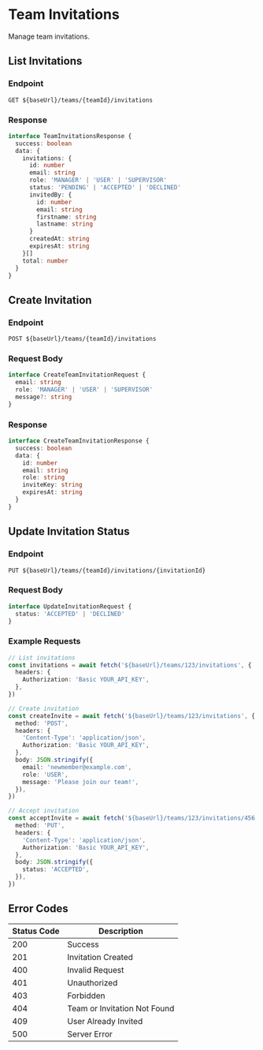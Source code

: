 # Team Invitations

Manage team invitations.

## List Invitations

### Endpoint

```http
GET ${baseUrl}/teams/{teamId}/invitations
```

### Response

```typescript
interface TeamInvitationsResponse {
  success: boolean
  data: {
    invitations: {
      id: number
      email: string
      role: 'MANAGER' | 'USER' | 'SUPERVISOR'
      status: 'PENDING' | 'ACCEPTED' | 'DECLINED'
      invitedBy: {
        id: number
        email: string
        firstname: string
        lastname: string
      }
      createdAt: string
      expiresAt: string
    }[]
    total: number
  }
}
```

## Create Invitation

### Endpoint

```http
POST ${baseUrl}/teams/{teamId}/invitations
```

### Request Body

```typescript
interface CreateTeamInvitationRequest {
  email: string
  role: 'MANAGER' | 'USER' | 'SUPERVISOR'
  message?: string
}
```

### Response

```typescript
interface CreateTeamInvitationResponse {
  success: boolean
  data: {
    id: number
    email: string
    role: string
    inviteKey: string
    expiresAt: string
  }
}
```

## Update Invitation Status

### Endpoint

```http
PUT ${baseUrl}/teams/{teamId}/invitations/{invitationId}
```

### Request Body

```typescript
interface UpdateInvitationRequest {
  status: 'ACCEPTED' | 'DECLINED'
}
```

### Example Requests

```typescript
// List invitations
const invitations = await fetch('${baseUrl}/teams/123/invitations', {
  headers: {
    Authorization: 'Basic YOUR_API_KEY',
  },
})

// Create invitation
const createInvite = await fetch('${baseUrl}/teams/123/invitations', {
  method: 'POST',
  headers: {
    'Content-Type': 'application/json',
    Authorization: 'Basic YOUR_API_KEY',
  },
  body: JSON.stringify({
    email: 'newmember@example.com',
    role: 'USER',
    message: 'Please join our team!',
  }),
})

// Accept invitation
const acceptInvite = await fetch('${baseUrl}/teams/123/invitations/456', {
  method: 'PUT',
  headers: {
    'Content-Type': 'application/json',
    Authorization: 'Basic YOUR_API_KEY',
  },
  body: JSON.stringify({
    status: 'ACCEPTED',
  }),
})
```

## Error Codes

| Status Code | Description                  |
| ----------- | ---------------------------- |
| 200         | Success                      |
| 201         | Invitation Created           |
| 400         | Invalid Request              |
| 401         | Unauthorized                 |
| 403         | Forbidden                    |
| 404         | Team or Invitation Not Found |
| 409         | User Already Invited         |
| 500         | Server Error                 |
